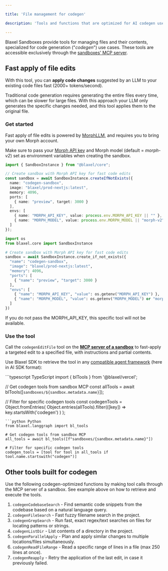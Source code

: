 ```yaml
---

title: 'File management for codegen'

description: 'Tools and functions that are optimized for AI codegen use cases.'

---
```


Blaxel Sandboxes provide tools for managing files and their contents, specialized for code generation ("*codegen*") use cases. These tools are accessible exclusively through the [sandboxes' MCP server](https://docs.blaxel.ai/Sandboxes/Overview#mcp-server-for-a-sandbox).

## Fast apply of file edits

With this tool, you can **apply code changes** suggested by an LLM to your existing code files fast (2000+ tokens/second).

Traditional code generation requires generating the entire files every time, which can be slower for large files. With this approach your LLM only generates the specific changes needed, and this tool applies them to the original file.

### Get started

Fast apply of file edits is powered by [MorphLLM](https://morphllm.com/), and requires you to bring your own Morph account. 

Make sure to pass your [Morph API key](https://docs.morphllm.com/api-reference/introduction#authentication) and Morph model (default = *morph-v2*) set as environment variables when creating the sandbox.

<CodeGroup>

```typescript TypeScript
import { SandboxInstance } from "@blaxel/core";

// Create sandbox with Morph API key for fast code edits
const sandbox = await SandboxInstance.createIfNotExists({
  name: "codegen-sandbox",
  image: "blaxel/prod-nextjs:latest",
  memory: 4096,
  ports: [
    { name: "preview", target: 3000 }
  ],
  envs: [
    { name: "MORPH_API_KEY", value: process.env.MORPH_API_KEY || "" },
    { name: "MORPH_MODEL", value: process.env.MORPH_MODEL || "morph-v2" }
  ]
});
```
```python Python
import os
from blaxel.core import SandboxInstance

# Create sandbox with Morph API key for fast code edits
sandbox = await SandboxInstance.create_if_not_exists({
  "name": "codegen-sandbox",
  "image": "blaxel/prod-nextjs:latest",
  "memory": 4096,
  "ports": [
    { "name": "preview", "target": 3000 }
  ],
  "envs": [
    { "name": "MORPH_API_KEY", "value": os.getenv("MORPH_API_KEY") },
    { "name": "MORPH_MODEL", "value": os.getenv("MORPH_MODEL") or "morph-v2" }
  ]
})
```
</CodeGroup>

<Note>If you do not pass the MORPH_API_KEY, this specific tool will not be available.</Note>

### Use the tool

Call the `codegenEditFile` tool on the **[MCP server of a sandbox](https://docs.blaxel.ai/Sandboxes/Overview#mcp-server-for-a-sandbox)** to fast-apply a targeted edit to a specified file, with instructions and partial contents.

Use Blaxel SDK to retrieve the tool in any [compatible agent framework](../Frameworks/Overview) (here in AI SDK format):

<CodeGroup>
```typescript TypeScript
import { blTools } from '@blaxel/vercel';

// Get codegen tools from sandbox MCP
const allTools = await blTools([`sandboxes/${sandbox.metadata.name}`]);

// Filter for specific codegen tools
const codegenTools = Object.fromEntries(
  Object.entries(allTools).filter(([key]) =>
    key.startsWith('codegen')
  )
);
```
```python Python
from blaxel.langgraph import bl_tools

# Get codegen tools from sandbox MCP
all_tools = await bl_tools([f"sandboxes/{sandbox.metadata.name}"])

# Filter for specific codegen tools
codegen_tools = [tool for tool in all_tools if tool.name.startswith("codegen")]
```
</CodeGroup>

## Other tools built for codegen

Use the following codegen-optimized functions by making tool calls through the MCP server of a sandbox. See example above on how to retrieve and execute the tools.

1. `codegenCodebaseSearch` - Find semantic code snippets from the codebase based on a natural language query.
2. `codegenFileSearch` - Fast fuzzy filename search in the project.
3. `codegenGrepSearch` - Run fast, exact regex/text searches on files for locating patterns or strings.
4. `codegenListDir` - List contents of a directory in the project.
5. `codegenParallelApply` - Plan and apply similar changes to multiple locations/files simultaneously.
6. `codegenReadFileRange` - Read a specific range of lines in a file (max 250 lines at once).
7. `codegenReapply` - Retry the application of the last edit, in case it previously failed.